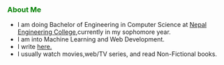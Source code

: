 <AuthorBanner />
<p></p>

<h3 style="color:green">About Me</h3>

- I am doing Bachelor of Engineering in Computer Science at [Nepal Engineering College](http://nec.edu.np/),currently in my sophomore year.
- I am into Machine Learning and Web Development.
- I write [here.](https://rupeshgelal.com.np/posts-and-articles)
- I usually watch movies,web/TV series, and read Non-Fictional books.

<p style='margin-bottom:320px;'></p>






